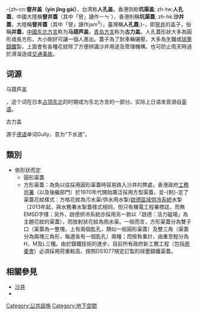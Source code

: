 {{Unreferenced|time=2020-12-09T03:10:23+00:00}}
{{Expand|time=2018-03-31T08:24:03+00:00}}
{{noteTA|1=zh-cn:窨井;zh-tw:人孔;zh-hk:坑渠;|2=zh-cn:窨井盖;zh-tw:人孔蓋;zh-hk:坑渠蓋;}}
{{各地中文名
|image = Taipei Underwater Manhole cover in Chenggong Road Section 5, Neihu District 20120929.JPG
|caption= 
|zh-cn =窨井盖、马葫芦盖
|zh-tw=人孔蓋
|zh-hk=坑渠蓋
}}
-{zh-cn:'''窨井盖（yìn jǐng gài）'''，台湾称'''人孔盖'''，香港则称'''坑渠盖'''; zh-tw:'''人孔蓋'''，中國大陸稱'''窨井蓋'''（其中「窨」讀作ㄧㄣˋ），香港則稱'''坑渠蓋'''; zh-hk:'''沙井蓋'''，大陸稱'''窨井蓋'''（其中「窨」讀作jam<sup>3</sup>），臺灣稱'''人孔蓋''';}-，即[[窨井|窨井]]的盖子，俗稱'''井蓋'''，[[中國|中國]][[东北官话|东北方言]]称为'''马葫芦盖'''，[[青岛话|青岛方言]]称为'''古力盖'''。人孔蓋形狀大多為圓形或長方形，大小剛好可讓一個人進出。蓋子為了耐車輛碾壓，大多為生鐵或[[球墨鑄鐵|球墨鑄鐵]]製，上面會有各種花紋除了方便辨識沙井用途及管理機構，也可防止雨天時過於滑溜造成[[交通事故|交通事故]]。

== 词源 ==
;马葫芦盖
{{nihongo|马葫芦|マンホール|romaji=manhōru|lead=yes}}，这个词在日本[[满洲国|占领东北]]的时期成为东北方言的一部分。实际上日语发音源自[[英语|英语]]{{lang|en|manhole}}。

;古力盖
源于[[德语|德语]]单词Gully，意为“下水道”。

== 類別 ==
*依形狀而定
**圓形渠蓋
**方形渠蓋：為免以往採用圓形渠蓋時容易跌入沙井的弊處，香港政府[[工務司署|工務司署]]（以及後繼部門）於1970年代開始廣泛採用方型渠蓋，並-{制}-定了渠蓋花紋樣式：方格花紋為污水渠/供水用水掣/[[啟德區域供冷系統|啟德區域供冷系統]]水掣（2013年起，與水務署水掣蓋樣式相同，但只有機電工程署標誌，而無EMSD字樣；另外，啟德供冷系統亦採用另一款以「啟德：活力磁場」為主題花紋的渠蓋），而放射狀花紋為雨水渠。一般而言，方形渠蓋分為雙子口（渠蓋為一整塊，上有兩個匙孔，類似一般圓形渠蓋）及雙三角（渠蓋分為兩塊三角形，每邊各有一個匙孔）兩種；而按負重計，由重至輕分為H、M及L三種。由於鑄鐵技術的進步，目前所有政府新工務工程（包括[[房委會|房委會]]）必須採用荷重較高、按照DS1077規定訂製的球墨鑄鐵渠蓋。

== 相關參見 ==
* [[沙井|沙井]]
* {{link-en|井盖盗窃|Manhole cover theft}}

{{commonscat|Manhole covers by country}}
{{Lang-stub}}

{{街道與巷道}}
[[Category:公共設施|Category:公共設施]]
[[Category:地下空間|Category:地下空間]]